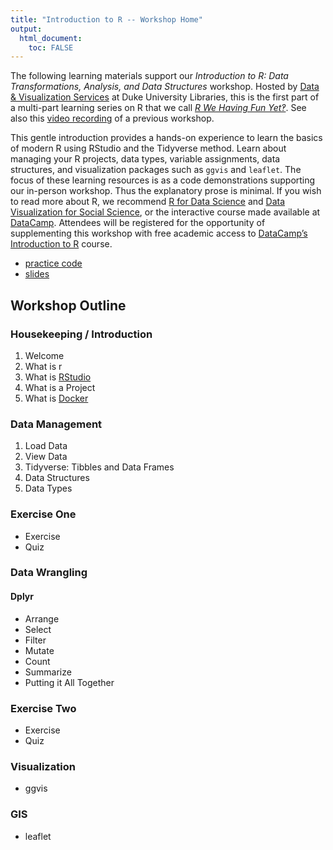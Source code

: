 ```yaml
---
title: "Introduction to R -- Workshop Home"
output: 
  html_document:
    toc: FALSE
---
```


The following learning materials support our *Introduction to R: Data Transformations, Analysis, and Data Structures* workshop.  Hosted by [Data & Visualization Services](http://library.duke.edu/) at Duke University Libraries, this is the first part of a multi-part learning series on R that we call [*R We Having Fun Yet‽*](https://rfun.library.duke.edu).  See also this [video recording](https://library.capture.duke.edu/Panopto/Pages/Viewer.aspx?id=651c273a-f1b0-485b-bf47-6bd61e304020) of a previous workshop.

This gentle introduction provides a hands-on experience to learn the basics of modern R using RStudio and the Tidyverse method.  Learn about managing your R projects, data types, variable assignments, data structures, and visualization packages such as `ggvis` and `leaflet`.  The focus of these learning resources is as a code demonstrations supporting our in-person workshop.  Thus the explanatory prose is minimal.  If you wish to read more about R, we recommend [R for Data Science](http://r4ds.had.co.nz/) and [Data Visualization for Social Science](http://socviz.co/), or the interactive course made available at [DataCamp](https://www.datacamp.com/). Attendees will be registered for the opportunity of supplementing this workshop with free academic access to [DataCamp's Introduction to R](https://www.datacamp.com/courses/free-introduction-to-r) course. 

- [practice code](https://github.com/libjohn/intro2r-2018fall)
- [slides](https://github.com/data-and-visualization/Intro2R/tree/master/slides)

## Workshop Outline

### Housekeeping / Introduction

<!-- p class="right">Joel</p -->

1. Welcome  
2. What is r 
3. What is [RStudio](https://www.rstudio.com/) 
4. What is a Project
5. What is [Docker](https://vm-manage.oit.duke.edu/containers/rstudio)

### Data Management

<!-- p class="right">John</p -->

1. Load Data
1. View Data
1. Tidyverse:  Tibbles and Data Frames
1. Data Structures
1. Data Types

### Exercise One

<!--p class="right">Joel</p -->

- Exercise
- Quiz

### Data Wrangling

<!-- p class="right">John</p -->

#### Dplyr

- Arrange
- Select
- Filter
- Mutate
- Count 
- Summarize
- Putting it All Together

### Exercise Two

<!-- p class="right">Joel</p -->

- Exercise
- Quiz

### Visualization

<!-- p class="right">John</p -->

- ggvis

### GIS

- leaflet



